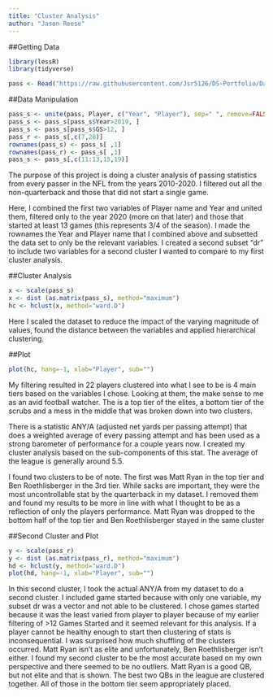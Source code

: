 ---
title: "Cluster Analysis"
author: "Jason Reese"
---
##Getting Data
```{r library, include=FALSE}
library(lessR)
library(tidyverse)
```

```{r read/subset data, include=FALSE}
pass <- Read("https://raw.githubusercontent.com/Jsr5126/DS-Portfolio/Data/RawPassing.csv")
```

##Data Manipulation
```{r echo=T, message=FALSE, results='hide'}
pass_s <- unite(pass, Player, c("Year", "Player"), sep=" ", remove=FALSE)
pass_s <- pass_s[pass_s$Year>2019, ]
pass_s <- pass_s[pass_s$GS>12, ]
pass_r <- pass_s[,c(7,28)]
rownames(pass_s) <- pass_s[ ,1]
rownames(pass_r) <- pass_s[ ,1]
pass_s <- pass_s[,c(11:13,15,19)]
```
The purpose of this project is doing a cluster analysis of passing statistics from every passer in the NFL from the years 2010-2020. I filtered out all the non-quarterback and those that did not start a single game.

Here, I combined the first two variables of Player name and Year and united them, filtered only to the year 2020 (more on that later) and those that started at least 13 games (this represents 3/4 of the season). I made the rownames the Year and Player name that I combined above and subsetted the data set to only be the relevant variables. I created a second subset "dr" to include two variables for a second cluster I wanted to compare to my first cluster analysis. 

##Cluster Analysis
```{r cluster}
x <- scale(pass_s)
x <- dist (as.matrix(pass_s), method="maximum")
hc <- hclust(x, method="ward.D")
```
Here I scaled the dataset to reduce the impact of the varying magnitude of values, found the distance between the variables and applied hierarchical clustering.  \newpage

##Plot
```{r cluster plot, echo=TRUE}
plot(hc, hang=-1, xlab="Player", sub="")
```
My filtering resulted in 22 players clustered into what I see to be is 4 main tiers based on the variables I chose. Looking at them, the make sense to me as an avid football watcher. The is a top tier of the elites, a bottom tier of the scrubs and a mess in the middle that was broken down into two clusters.

There is a statistic ANY/A (adjusted net yards per passing attempt) that does a weighted average of every passing attempt and has been used as a strong barometer of performance for a couple years now. I created my cluster analysis based on the sub-components of this stat. The average of the league is generally around 5.5.

I found two clusters to be of note. The first was Matt Ryan in the top tier and Ben Roethlisberger in the 3rd tier. While sacks are important, they were the most uncontrollable stat by the quarterback in my dataset. I removed them and found my results to be more in line with what I thought to be as a reflection of only the players performance. Matt Ryan was dropped to the bottom half of the top tier and Ben Roethlisberger stayed in the same cluster\newpage

##Second Cluster and Plot
```{r adjusted cluster, echo=TRUE}
y <- scale(pass_r)
y <- dist (as.matrix(pass_r), method="maximum")
hd <- hclust(y, method="ward.D")
plot(hd, hang=-1, xlab="Player", sub="")
```
In this second cluster, I took the actual ANY/A from my dataset to do a second cluster. I included game started because with only one variable, my subset dr was a vector and not able to be clustered. I chose games started because it was the least varied from player to player because of my earlier filtering of >12 Games Started and it seemed relevant for this analysis. If a player cannot be healthy enough to start then clustering of stats is inconsequential. I was surprised how much shuffling of the clusters occurred. Matt Ryan isn't as elite and unfortunately, Ben Roethlisberger isn't either. I found my second cluster to be the most accurate based on my own perspective and there seemed to be no outliers. Matt Ryan is a good QB, but not elite and that is shown. The best two QBs in the league are clustered together. All of those in the bottom tier seem appropriately placed. 

